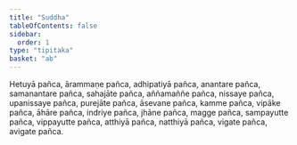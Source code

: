 ```yaml
---
title: "Suddha"
tableOfContents: false
sidebar:
  order: 1
type: "tipitaka"
basket: "ab"
---
```



<DynamicBreadcrumb />

<Division number="52">

<Paragraph number="2432">
Hetuyā pañca, ārammaṇe pañca, adhipatiyā pañca, anantare pañca, samanantare pañca, sahajāte pañca, aññamaññe pañca, nissaye pañca, upanissaye pañca, purejāte pañca, āsevane pañca, kamme pañca, vipāke pañca, āhāre pañca, indriye pañca, jhāne pañca, magge pañca, sampayutte pañca, vippayutte pañca, atthiyā pañca, natthiyā pañca, vigate pañca, avigate pañca.
</Paragraph>
</Division>